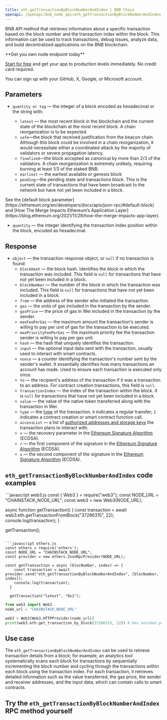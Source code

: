 ---
title: eth_getTransactionByBlockNumberAndIndex | BNB Chain
openapi: /openapi/bnb_node_api/eth_getTransactionByBlockNumberAndIndex.json POST /35848e183f3e3303c8cfeacbea831cab
---

BNB API method that retrieves information about a specific transaction based on the block number and the transaction index within the block. This information can be used to track transactions, debug issues, analyze data, and build decentralized applications on the BNB blockchain.

<Check>
**Get you own node endpoint today**

[Start for free](https://console.chainstack.com/) and get your app to production levels immediately. No credit card required.

You can sign up with your GitHub, X, Google, or Microsoft account.
</Check>


## Parameters

* `quantity or tag` — the integer of a block encoded as hexadecimal or the string with:

  + `latest` — the most recent block in the blockchain and the current state of the blockchain at the most recent block. A chain reorganization is to be expected.
  + `safe`—the block that received justification from the beacon chain. Although this block could be involved in a chain reorganization, it would necessitate either a coordinated attack by the majority of validators or severe propagation latency.
  + `finalized`—the block accepted as canonical by more than 2/3 of the validators. A chain reorganization is extremely unlikely, requiring burning at least 1/3 of the staked BNB.
  + `earliest` — the earliest available or genesis block
  + `pending`—the pending state and transactions block. This is the current state of transactions that have been broadcast to the network but have not yet been included in a block.

<Note>
See the [default block parameter](https://ethereum.org/en/developers/docs/apis/json-rpc/#default-block) and [How The Merge Impacts Ethereum’s Application Layer](https://blog.ethereum.org/2021/11/29/how-the-merge-impacts-app-layer).
</Note>

* `quantity` — the integer identifying the transaction index position within the block, encoded as hexadecimal.

## Response

* `object` — the transaction response object, or `null` if no transaction is found:
  + `blockHash` — the block hash. Identifies the block in which the transaction was included. This field is `null` for transactions that have not yet been included in a block.
  + `blockNumber` — the number of the block in which the transaction was included. This field is `null` for transactions that have not yet been included in a block.
  + `from` — the address of the sender who initiated the transaction.
  + `gas` — the units of gas included in the transaction by the sender.
  + `gasPrice` — the price of gas in Wei included in the transaction by the sender.
  + `maxFeePerGas` — the maximum amount the transaction's sender is willing to pay per unit of gas for the transaction to be executed.
  + `maxPriorityFeePerGas` — the maximum priority fee the transaction sender is willing to pay per gas unit.
  + `hash` — the hash that uniquely identifies the transaction.
  + `input` — the optional input data sent with the transaction, usually used to interact with smart contracts.
  + `nonce` — a counter identifying the transaction's number sent by the sender's wallet. It essentially identifies how many transactions an account has made. Used to ensure each transaction is executed only once.
  + `to` — the recipient's address of the transaction if it was a transaction to an address. For contract creation transactions, this field is `null`.
  + `transactionIndex` — the index of the transaction within the block. It is `null` for transactions that have not yet been included in a block.
  + `value` — the value of the native token transferred along with the transaction in Wei.
  + `type` — the [type](https://ethereum.org/en/developers/docs/transactions/#types-of-transactions) of the transaction. `0` indicates a regular transfer; `2` indicates a contract creation or smart contract function call.
  + `accessList` — a list of [authorized addresses and storage keys](https://eips.ethereum.org/EIPS/eip-2930#:~:text=The%20accessList%20specifies%20a%20list,of%20accessing%20outside%20the%20list.) the transaction plans to interact with.
  + `v` — the recovery parameter in the [Ethereum Signature Algorithm](https://ethereum.org/en/glossary/#ecdsa) (ECDSA).
  + `r` — the first component of the signature in the [Ethereum Signature Algorithm](https://ethereum.org/en/glossary/#ecdsa) (ECDSA).
  + `s` — the second component of the signature in the [Ethereum Signature Algorithm](https://ethereum.org/en/glossary/#ecdsa) (ECDSA).

## `eth_getTransactionByBlockNumberAndIndex` code examples

<CodeGroup>
```javascript web3.js
const { Web3 } = require("web3");
const NODE_URL = "CHAINSTACK_NODE_URL";
const web3 = new Web3(NODE_URL);

async function getTransaction() {
  const transaction = await web3.eth.getTransactionFromBlock("37286315", 22);
  console.log(transaction);
}

getTransaction();
```

```javascript ethers.js
const ethers = require('ethers');
const NODE_URL = "CHAINSTACK_NODE_URL";
const provider = new ethers.JsonRpcProvider(NODE_URL);

const getTransaction = async (blocNumber, index) => {
    const transaction = await provider.send("eth_getTransactionByBlockNumberAndIndex", [blocNumber, index]);
    console.log(transaction);
  }
  
  getTransaction("latest", "0x1");
```

```python web3.py
from web3 import Web3  
node_url = "CHAINSTACK_NODE_URL" 

web3 = Web3(Web3.HTTPProvider(node_url)) 
print(web3.eth.get_transaction_by_block(37286315, 22)) # Hex encoded parameters starting with "0x" are accepted as well.
```
</CodeGroup>


## Use case

The `eth_getTransactionByBlockNumberAndIndex` can be used to retrieve transaction details from a block; for example, an analytics tool systematically scans each block for transactions by sequentially incrementing the block number and cycling through the transactions within each block using the transaction index. For each transaction, it retrieves detailed information such as the value transferred, the gas price, the sender and receiver addresses, and the input data, which can contain calls to smart contracts.

## Try the `eth_getTransactionByBlockNumberAndIndex` RPC method yourself